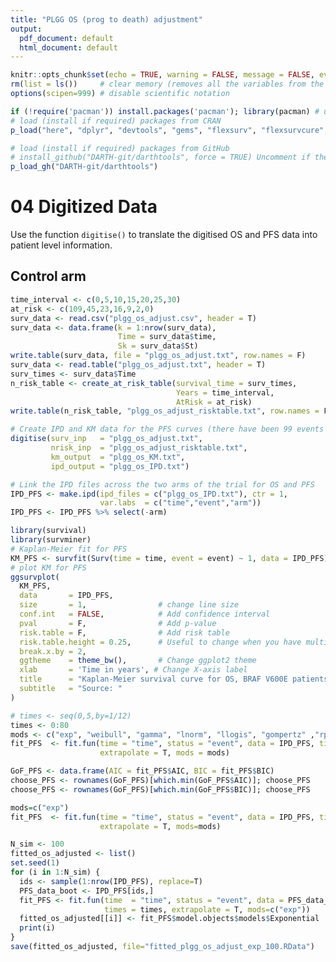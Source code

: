 ```yaml
---
title: "PLGG OS (prog to death) adjustment"
output:
  pdf_document: default
  html_document: default
---
```


```r
knitr::opts_chunk$set(echo = TRUE, warning = FALSE, message = FALSE, eval = TRUE)
rm(list = ls())     # clear memory (removes all the variables from the workspace)
options(scipen=999) # disable scientific notation
```

```r
if (!require('pacman')) install.packages('pacman'); library(pacman) # use this package to conveniently install other packages
# load (install if required) packages from CRAN
p_load("here", "dplyr", "devtools", "gems", "flexsurv", "flexsurvcure", "survHE", "survminer", "ggplot2", "msm", "igraph", "mstate", "reshape2", "knitr", "abind", "dampack", "data.table", "tm")  

# load (install if required) packages from GitHub
# install_github("DARTH-git/darthtools", force = TRUE) Uncomment if there is a newer version
p_load_gh("DARTH-git/darthtools")
```

# 04 Digitized Data

Use the function `digitise()` to translate the digitised OS and PFS data into patient level information.

## Control arm

```r
time_interval <- c(0,5,10,15,20,25,30)
at_risk <- c(109,45,23,16,9,2,0)
surv_data <- read.csv("plgg_os_adjust.csv", header = T)
surv_data <- data.frame(k = 1:nrow(surv_data),
                        Time = surv_data$time,
                        Sk = surv_data$St)
write.table(surv_data, file = "plgg_os_adjust.txt", row.names = F)
surv_data <- read.table("plgg_os_adjust.txt", header = T)
surv_times <- surv_data$Time
n_risk_table <- create_at_risk_table(survival_time = surv_times,
                                     Years = time_interval,
                                     AtRisk = at_risk)
write.table(n_risk_table, "plgg_os_adjust_risktable.txt", row.names = F)
```

```r
# Create IPD and KM data for the PFS curves (there have been 99 events in the cohort)
digitise(surv_inp   = "plgg_os_adjust.txt", 
         nrisk_inp  = "plgg_os_adjust_risktable.txt", 
         km_output  = "plgg_os_KM.txt", 
         ipd_output = "plgg_os_IPD.txt")

# Link the IPD files across the two arms of the trial for OS and PFS
IPD_PFS <- make.ipd(ipd_files = c("plgg_os_IPD.txt"), ctr = 1,
                    var.labs  = c("time","event","arm"))
IPD_PFS <- IPD_PFS %>% select(-arm)
```

```r
library(survival)
library(survminer)
# Kaplan-Meier fit for PFS
KM_PFS <- survfit(Surv(time = time, event = event) ~ 1, data = IPD_PFS)
# plot KM for PFS
ggsurvplot(
  KM_PFS,
  data       = IPD_PFS,
  size       = 1,                # change line size
  conf.int   = FALSE,            # Add confidence interval
  pval       = F,                # Add p-value
  risk.table = F,                # Add risk table
  risk.table.height = 0.25,      # Useful to change when you have multiple groups
  break.x.by = 2,
  ggtheme    = theme_bw(),       # Change ggplot2 theme
  xlab       = 'Time in years', # Change X-axis label
  title      = "Kaplan-Meier survival curve for OS, BRAF V600E patients",
  subtitle   = "Source: "
)
```

```r
# times <- seq(0,5,by=1/12)
times <- 0:80
mods <- c("exp", "weibull", "gamma", "lnorm", "llogis", "gompertz" ,"rps")
fit_PFS  <- fit.fun(time = "time", status = "event", data = IPD_PFS, times = times,
                    extrapolate = T, mods = mods) 
```

```r
GoF_PFS <- data.frame(AIC = fit_PFS$AIC, BIC = fit_PFS$BIC)
choose_PFS <- rownames(GoF_PFS)[which.min(GoF_PFS$AIC)]; choose_PFS
choose_PFS <- rownames(GoF_PFS)[which.min(GoF_PFS$BIC)]; choose_PFS
```

```r
mods=c("exp")
fit_PFS  <- fit.fun(time = "time", status = "event", data = IPD_PFS, times = times,
                    extrapolate = T, mods=mods) 
```

```r
N_sim <- 100
fitted_os_adjusted <- list()
set.seed(1)
for (i in 1:N_sim) {
  ids <- sample(1:nrow(IPD_PFS), replace=T)
  PFS_data_boot <- IPD_PFS[ids,]
  fit_PFS <- fit.fun(time  = "time", status = "event", data = PFS_data_boot,
                     times = times, extrapolate = T, mods=c("exp"))
  fitted_os_adjusted[[i]] <- fit_PFS$model.objects$models$Exponential
  print(i)
}
save(fitted_os_adjusted, file="fitted_plgg_os_adjust_exp_100.RData")
```

